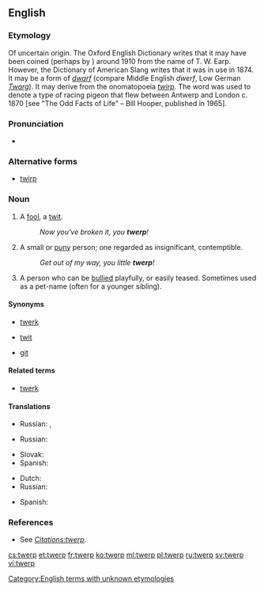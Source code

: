 ==English==

===Etymology===
Of uncertain origin. The Oxford English Dictionary writes that it may have been coined (perhaps by {{w|J. R. R. Tolkien}}) around 1910 from the name of T. W. Earp. However, the Dictionary of American Slang writes that it was in use in 1874. It may be a form of ''[[dwarf]]'' (compare Middle English ''dwerf'', Low German ''[[Twarg]]''). It may derive from the onomatopoeia ''[[twirp]]''.
The word was used to denote a type of racing pigeon that flew between Antwerp and London c. 1870 [see "The Odd Facts of Life" – Bill Hooper, published in 1965].

===Pronunciation===
* {{rhymes|ɜː(r)p}}

===Alternative forms===
* [[twirp]]

===Noun===
{{en-noun}}

# {{context|UK|colloquial|lang=en}} A [[fool]], a [[twit]].
#: ''Now you've broken it, you '''twerp'''!''
# {{context|US|colloquial|lang=en}} A small or [[puny]] person; one regarded as insignificant, contemptible.
#: ''Get out of my way, you little '''twerp'''!''
# {{context|US|colloquial|lang=en}} A person who can be [[bully|bullied]] playfully, or easily teased. Sometimes used as a pet-name (often for a younger sibling).

====Synonyms====
* {{sense|puny person}} [[twerk]]
* {{sense|fool}} [[twit]]
* {{sense|fool}} [[git]]

====Related terms====
* [[twerk]]

====Translations====
{{trans-top|a fool, a twit}}
* Russian: {{t+|ru|дурак|m|tr=durák}}, {{t+|ru|тупица|m|f|tr=tupíca}}
{{trans-mid}}
{{trans-bottom}}

{{trans-top|a small or puny person; one regarded as insignificant, contemptible}}
* Russian: {{t+|ru|ничтожество|n|tr=ničtóžestvo}}
{{trans-mid}}
* Slovak: {{t|sk|krpec|m}}
* Spanish: {{t+|es|pendejo|m}}
{{trans-bottom}}

{{trans-top|a person who can be bullied playfully, or easily teased}}
* Dutch: {{t+|nl|ettertje}}
* Russian: {{t+|ru|простофиля|m|f|tr=prostofílja|sc=Cyrl}}
{{trans-mid}}
* Spanish: {{t+|es|pendejo|m}}
{{trans-bottom}}

===References===
* See ''[[Citations:twerp]]''.
<!--* SOED-->

[[Category:English terms with unknown etymologies]]

[[cs:twerp]]
[[et:twerp]]
[[fr:twerp]]
[[ko:twerp]]
[[ml:twerp]]
[[pl:twerp]]
[[ru:twerp]]
[[sv:twerp]]
[[vi:twerp]]